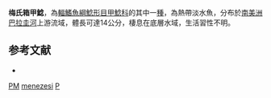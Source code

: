 {{Speciesbox
| taxon = Pyxiloricaria menezesi
| binomial_authority = [[Isbrücker|Isbrücker]] & [[Nijssen|Nijssen]], 1984
| status = NE
| status_system = IUCN3.1
}}

'''梅氏箱甲鯰'''，為[[輻鰭魚綱|輻鰭魚綱]][[鯰形目|鯰形目]][[甲鯰科|甲鯰科]]的其中一[[種|種]]，為熱帶淡水魚，分布於[[南美洲|南美洲]][[巴拉圭河|巴拉圭河]]上游流域，體長可達14公分，棲息在底層水域，生活習性不明。

==参考文献==
*{{FishBase_species|genus=Pyxiloricaria|species=menezesi|year=2014|month=11}}

{{taxonbar}}
[[Category:甲鯰科|PM]]
[[Category:箱甲鯰屬|menezesi]]
[[Category:1984年描述的魚類|P]]